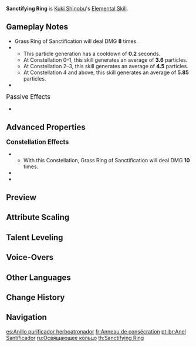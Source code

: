 {{Talent Infobox
|image         = Talent Sanctifying Ring.png
|character     = Kuki Shinobu
|type          = Elemental Skill
|info          = Creates a Grass Ring of Sanctification at the cost of part of her [[HP]], dealing {{Color|Electro DMG}} to nearby opponents.<br /><br />'''Grass Ring of Sanctification'''<br />Follows your current active character around. Deals {{Color|Electro DMG}} to nearby opponents every 1.5s and restores HP for the active character(s) within the ring's AoE based on Kuki Shinobu's Max HP.<br /><br />The HP consumption from using this skill can only bring her to 20% HP.
|CD            = 15s
|duration      = 12s
|attr1         = Skill DMG
|value1        = 75.7 – 160.9%
|attr2         = Grass Ring of Sanctification Healing
|value2        = 3% Max HP+288.9 – 6.4% Max HP+794.5
|attr3         = Grass Ring of Sanctification DMG
|value3        = 25.2 – 53.6%
|attr4         = Activation Cost
|value4        = 30% Current HP
|scale_att1    = Max HP
|scale_att2    = ATK
|utility1      = Health Depletion
|utility2      = Healing
}}
{{Description|Band the Naku Weed into a loop around your waist, and it shall exorcise evil.}}
'''Sanctifying Ring''' is [[Kuki Shinobu]]'s [[Elemental Skill]].

==Gameplay Notes==
* Grass Ring of Sanctification will deal DMG '''8''' times.
* {{TalentNote|particles|Grass Ring of Sanctification DMG or Kuki Shinobu's [[To Sever Sealing|4th Constellation]]|0.45}}
** This particle generation has a cooldown of '''0.2''' seconds.
** At Constellation 0–1, this skill generates an average of '''3.6''' particles.
** At Constellation 2–3, this skill generates an average of '''4.5''' particles.
** At Constellation 4 and above, this skill generates an average of '''5.85''' particles.
* {{TalentNote|no snapshot|Skill DMG|character=Kuki Shinobu}}

;<big>Passive Effects</big>
* {{TalentNote|character=Kuki Shinobu|talent=Sanctifying Ring|ascension|2|Heart's Repose|increases Sanctifying Ring's healing amount and damage dealt based on Kuki Shinobu's [[Elemental Mastery]]. The healing amount is increased by 75% of her Elemental Mastery, and the damage dealt is increased by 25% of her Elemental Mastery.}}

==Advanced Properties==
{{Advanced Properties
|title   = Skill DMG
|gu      = 1U
|icdtag  = Elemental Skill
|icdtype = 2.5s/3 Hits
|poise   = 30
|impulse = 4
|blunt   = 1

|title2   = Grass Ring of Sanctification DMG
|gu2      = 1U
|icdtag2  = Elemental Skill
|icdtype2 = 2.5s/3 Hits
|poise2   = 10
|impulse2 = 3

|title3   = Thundergrass Mark (C4)
|gu3      = 1U
|icdtag3  = none
|poise3   = 20
|impulse3 = 2
}}

<big>'''Constellation Effects'''</big>
* {{TalentNote|character=Kuki Shinobu|talent=Sanctifying Ring|constellation|2|To Forsake Fortune}}
** With this Constellation, Grass Ring of Sanctification will deal DMG '''10''' times.
* {{TalentNote|character=Kuki Shinobu|talent=Sanctifying Ring|constellation|3|To Sequester Sorrow}}
* {{TalentNote|character=Kuki Shinobu|talent=Sanctifying Ring|constellation|4|To Sever Sealing}}

==Preview==
{{Preview
|file     = Sanctifying Ring Preview
}}

==Attribute Scaling==
{{Talent Scaling
|talentType=Elemental Skill
|levels=13
|order=skilldmg,grassringofsanctificationhealing,grassringofsanctificationdmg,activationcost,duration,cd
|titles=Skill DMG,Grass Ring of Sanctification Healing,Grass Ring of Sanctification DMG,Activation Cost,Duration,CD
|skilldmg_1=75.71%
|skilldmg_2=81.39%
|skilldmg_3=87.07%
|skilldmg_4=94.64%
|skilldmg_5=100.32%
|skilldmg_6=106%
|skilldmg_7=113.57%
|skilldmg_8=121.14%
|skilldmg_9=128.71%
|skilldmg_10=136.28%
|skilldmg_11=143.85%
|skilldmg_12=151.42%
|skilldmg_13=160.89%
|grassringofsanctificationhealing_1=3% Max HP+288.89
|grassringofsanctificationhealing_2=3.23% Max HP+317.78
|grassringofsanctificationhealing_3=3.45% Max HP+349.08
|grassringofsanctificationhealing_4=3.75% Max HP+382.79
|grassringofsanctificationhealing_5=3.98% Max HP+418.91
|grassringofsanctificationhealing_6=4.2% Max HP+457.43
|grassringofsanctificationhealing_7=4.5% Max HP+498.37
|grassringofsanctificationhealing_8=4.8% Max HP+541.71
|grassringofsanctificationhealing_9=5.1% Max HP+587.45
|grassringofsanctificationhealing_10=5.4% Max HP+635.61
|grassringofsanctificationhealing_11=5.7% Max HP+686.17
|grassringofsanctificationhealing_12=6% Max HP+739.14
|grassringofsanctificationhealing_13=6.38% Max HP+794.52
|grassringofsanctificationdmg_1=25.24%
|grassringofsanctificationdmg_2=27.13%
|grassringofsanctificationdmg_3=29.03%
|grassringofsanctificationdmg_4=31.55%
|grassringofsanctificationdmg_5=33.44%
|grassringofsanctificationdmg_6=35.34%
|grassringofsanctificationdmg_7=37.86%
|grassringofsanctificationdmg_8=40.38%
|grassringofsanctificationdmg_9=42.91%
|grassringofsanctificationdmg_10=45.43%
|grassringofsanctificationdmg_11=47.96%
|grassringofsanctificationdmg_12=50.48%
|grassringofsanctificationdmg_13=53.63%
|activationcost=30% Current HP
|duration=12s
|cd=15s
}}

==Talent Leveling==
{{Talent Upgrade|Kuki Shinobu}}

==Voice-Overs==
{{Talent VO}}

==Other Languages==
{{Other Languages
|en      = Sanctifying Ring
|zhs     = 越祓雷草之轮
|zhs_rm  = Yuèfú Léicǎo zhī Lún
|zht     = 越祓雷草之輪
|zht_rm  = Yuèfú Léicǎo zhī Lún
|zh_tl   = Ring of Purifying Thunder Grass
|ja      = 越祓雷草の輪
|ja_rm   = Etsufutsu Raisou no Rin
|ja_tl   = Ring of Purifying Thunder Grass
|ko      = {{tt|제액|除厄}}의 {{tt|뇌초지륜|雷草之輪}}
|ko_rm   = Je'aek-ui Noechojiryun
|ko_tl   = Wheel of Grass-Cutting Thunder of Avoiding Misfortune
|es      = Anillo purificador herboatronador
|es_tl   = Purifying Thundering Herbal Ring
|fr      = Anneau de consécration
|fr_tl   = Consecration Ring
|ru      = Освящающее кольцо
|ru_tl   = Sanctifying Ring
|th      = Sanctifying Ring
|vi      = Vòng Cỏ Sấm Thánh Hóa
|vi_tl   = 
|de      = Grasring der Reinigung
|de_tl   = Grass Ring of Cleansing
|id      = Sanctifying Ring
|pt      = Anel Santificador
|pt_tl   = 
|tr      = Kutsal Çember
|tr_tl   = 
|it      = Anello purificatore
|it_tl   = Purifying Ring
}}

==Change History==
{{Change History|2.7}}
<!--
==References==
{{Reflist|1}}
-->
==Navigation==
{{Talent Navbox|Kuki Shinobu}}

[[es:Anillo purificador herboatronador]]
[[fr:Anneau de consécration]]
[[pt-br:Anel Santificador]]
[[ru:Освящающее кольцо]]
[[th:Sanctifying Ring]]